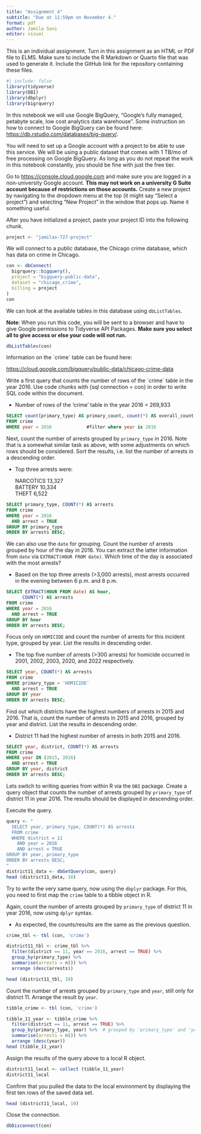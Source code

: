 ```yaml
---
title: "Assignment 4"
subtitle: "Due at 11:59pm on November 4."
format: pdf
author: Jamila Sani
editor: visual
---
```


This is an individual assignment. Turn in this assignment as an HTML or PDF file to ELMS. Make sure to include the R Markdown or Quarto file that was used to generate it. Include the GitHub link for the repository containing these files.

```r
#| include: false 
library(tidyverse)
library(DBI)
library(dbplyr)
library(bigrquery)
```

In this notebook we will use Google BigQuery, "Google's fully managed, petabyte scale, low cost analytics data warehouse". Some instruction on how to connect to Google BigQuery can be found here: <https://db.rstudio.com/databases/big-query/>.

You will need to set up a Google account with a project to be able to use this service. We will be using a public dataset that comes with 1 TB/mo of free processing on Google BigQuery. As long as you do not repeat the work in this notebook constantly, you should be fine with just the free tier.

Go to <https://console.cloud.google.com> and make sure you are logged in a non-university Google account. **This may not work on a university G Suite account because of restrictions on those accounts.** Create a new project by navigating to the dropdown menu at the top (it might say "Select a project") and selecting "New Project" in the window that pops up. Name it something useful.

After you have initialized a project, paste your project ID into the following chunk.

```r
project <- "jamilas-727-project"
```

We will connect to a public database, the Chicago crime database, which has data on crime in Chicago.

```r
con <- dbConnect(
  bigrquery::bigquery(),
  project = "bigquery-public-data",
  dataset = "chicago_crime",
  billing = project
)
con
```

We can look at the available tables in this database using `dbListTables`.

**Note**: When you run this code, you will be sent to a browser and have to give Google permissions to Tidyverse API Packages. **Make sure you select all to give access or else your code will not run.**

```r
dbListTables(con)
```

Information on the \`crime\` table can be found here:

<https://cloud.google.com/bigquery/public-data/chicago-crime-data>

Write a first query that counts the number of rows of the \`crime\` table in the year 2016. Use code chunks with {sql connection = con} in order to write SQL code within the document.

-   Number of rows of the 'crime' table in the year 2016 = 269,933

```sql

SELECT count(primary_type) AS primary_count, count(*) AS overall_count -- counting non-missing primary count and overall
FROM crime 
WHERE year = 2016             #filter where year is 2016
```

Next, count the number of arrests grouped by `primary_type` in 2016. Note that is a somewhat similar task as above, with some adjustments on which rows should be considered. Sort the results, i.e. list the number of arrests in a descending order.

-   Top three arrests were:

    NARCOTICS 13,327\
    BATTERY 10,334\
    THEFT 6,522

```sql

SELECT primary_type, COUNT(*) AS arrests
FROM crime 
WHERE year = 2016
  AND arrest = TRUE
GROUP BY primary_type
ORDER BY arrests DESC;
```

We can also use the `date` for grouping. Count the number of arrests grouped by hour of the day in 2016. You can extract the latter information from `date` via `EXTRACT(HOUR FROM date)`. Which time of the day is associated with the most arrests?

-   Based on the top three arrests (\>3,000 arrests), most arrests occurred in the evening between 6 p.m. and 8 p.m.

```sql
SELECT EXTRACT(HOUR FROM date) AS hour, 
      COUNT(*) AS arrests
FROM crime 
WHERE year = 2016
  AND arrest = TRUE
GROUP BY hour
ORDER BY arrests DESC;
```

Focus only on `HOMICIDE` and count the number of arrests for this incident type, grouped by year. List the results in descending order.

-   The top five number of arrests (\>300 arrests) for homicide occurred in 2001, 2002, 2003, 2020, and 2022 respectively.

```sql
SELECT year, COUNT(*) AS arrests
FROM crime 
WHERE primary_type = 'HOMICIDE'
  AND arrest = TRUE
GROUP BY year 
ORDER BY arrests DESC;
```

Find out which districts have the highest numbers of arrests in 2015 and 2016. That is, count the number of arrests in 2015 and 2016, grouped by year and district. List the results in descending order.

-   District 11 had the highest number of arrests in both 2015 and 2016.

```sql
SELECT year, district, COUNT(*) AS arrests
FROM crime 
WHERE year IN (2015, 2016)
  AND arrest = TRUE
GROUP BY year, district
ORDER BY arrests DESC;
```

Lets switch to writing queries from within R via the `DBI` package. Create a query object that counts the number of arrests grouped by `primary_type` of district 11 in year 2016. The results should be displayed in descending order.

Execute the query.

```r
query <- "
  SELECT year, primary_type, COUNT(*) AS arrests
  FROM crime 
  WHERE district = 11
    AND year = 2016
    AND arrest = TRUE
GROUP BY year, primary_type 
ORDER BY arrests DESC;
"
district11_data <- dbGetQuery(con, query) 
head (district11_data, 10)
```

Try to write the very same query, now using the `dbplyr` package. For this, you need to first map the `crime` table to a tibble object in R.

Again, count the number of arrests grouped by `primary_type` of district 11 in year 2016, now using `dplyr` syntax.

- As expected, the counts/results are the same as the previous question.

```r
crime_tbl <- tbl (con, 'crime')

district11_tbl <- crime_tbl %>% 
  filter(district == 11, year == 2016, arrest == TRUE) %>%
  group_by(primary_type) %>% 
  summarise(arrests = n()) %>%
  arrange (desc(arrests))

head (district11_tbl, 10)

```

Count the number of arrests grouped by `primary_type` and `year`, still only for district 11. Arrange the result by `year`.

```r
tibble_crime <- tbl (con, 'crime')

tibble_11_year <- tibble_crime %>% 
  filter(district == 11, arrest == TRUE) %>%
  group_by(primary_type, year) %>%  # grouped by 'primary_type' and 'year'
  summarise(arrests = n()) %>%
  arrange (desc(year))
head (tibble_11_year)
```

Assign the results of the query above to a local R object.

```r
district11_local <- collect (tibble_11_year) 
district11_local
```

Confirm that you pulled the data to the local environment by displaying the first ten rows of the saved data set.

```r
head (district11_local, 10)
```

Close the connection.

```r
dbDisconnect(con)
```
